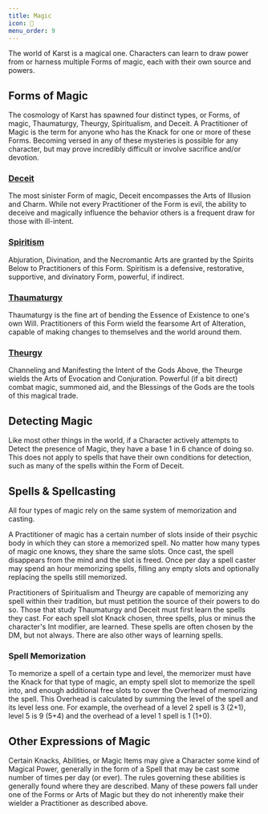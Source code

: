 ```yaml
---
title: Magic
icon: 💫
menu_order: 9
---
```


The world of Karst is a magical one. Characters can learn to draw power from or harness multiple Forms of magic, each with their own source and powers.

## Forms of Magic

The cosmology of Karst has spawned four distinct types, or Forms, of magic, Thaumaturgy, Theurgy, Spiritualism, and Deceit. A Practitioner of Magic is the term for anyone who has the Knack for one or more of these Forms. Becoming versed in any of these mysteries is possible for any character, but may prove incredibly difficult or involve sacrifice and/or devotion.

### [Deceit](/rulebook/magic/deceit)

The most sinister Form of magic, Deceit encompasses the Arts of Illusion and Charm. While not every Practitioner of the Form is evil, the ability to deceive and magically influence the behavior others is a frequent draw for those with ill-intent.

### [Spiritism](/rulebook/magic/spiritism)

Abjuration, Divination, and the Necromantic Arts are granted by the Spirits Below to Practitioners of this Form. Spiritism is a defensive, restorative, supportive, and divinatory Form, powerful, if indirect.

### [Thaumaturgy](/rulebook/magic/thaumaturgy)

Thaumaturgy is the fine art of bending the Essence of Existence to one's own Will. Practitioners of this Form wield the fearsome Art of Alteration, capable of making changes to themselves and the world around them.

### [Theurgy](/rulebook/magic/theurgy)

Channeling and Manifesting the Intent of the Gods Above, the Theurge wields the Arts of Evocation and Conjuration. Powerful (if a bit direct) combat magic, summoned aid, and the Blessings of the Gods are the tools of this magical trade.

## Detecting Magic

Like most other things in the world, if a Character actively attempts to Detect the presence of Magic, they have a base 1 in 6 chance of doing so. This does not apply to spells that have their own conditions for detection, such as many of the spells within the Form of Deceit.

## Spells & Spellcasting

All four types of magic rely on the same system of memorization and casting.

A Practitioner of magic has a certain number of slots inside of their psychic body in which they can store a memorized spell. No matter how many types of magic one knows, they share the same slots. Once cast, the spell disappears from the mind and the slot is freed. Once per day a spell caster may spend an hour memorizing spells, filling any empty slots and optionally replacing the spells still memorized.

Practitioners of Spiritualism and Theurgy are capable of memorizing any spell within their tradition, but must petition the source of their powers to do so. Those that study Thaumaturgy and Deceit must first learn the spells they cast. For each spell slot Knack chosen, three spells, plus or minus the character's Int modifier, are learned. These spells are often chosen by the DM, but not always. There are also other ways of learning spells.

### Spell Memorization

To memorize a spell of a certain type and level, the memorizer must have the Knack for that type of magic, an empty spell slot to memorize the spell into, and enough additional free slots to cover the Overhead of memorizing the spell. This Overhead is calculated by summing the level of the spell and its level less one. For example, the overhead of a level 2 spell is 3 (2+1), level 5 is 9 (5+4) and the overhead of a level 1 spell is 1 (1+0).

## Other Expressions of Magic

Certain Knacks, Abilities, or Magic Items may give a Character some kind of Magical Power, generally in the form of a Spell that may be cast some number of times per day (or ever). The rules governing these abilities is generally found where they are described. Many of these powers fall under one of the Forms or Arts of Magic but they do not inherently make their wielder a Practitioner as described above.

